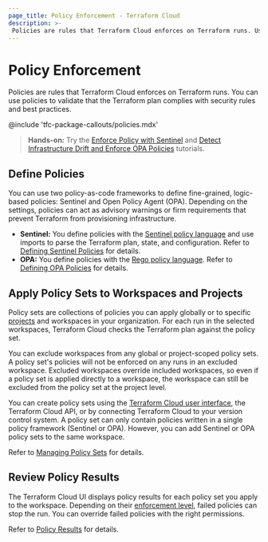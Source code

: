 ```yaml
---
page_title: Policy Enforcement - Terraform Cloud
description: >-
 Policies are rules that Terraform Cloud enforces on Terraform runs. Use Sentinel and OPA to validate plans before Terraform provisions infrastructure.
---
```


# Policy Enforcement

Policies are rules that Terraform Cloud enforces on Terraform runs. You can use policies to validate that the Terraform plan complies with security rules and best practices.

<!-- BEGIN: TFC:only name:pnp-callout -->
@include 'tfc-package-callouts/policies.mdx'
<!-- END: TFC:only name:pnp-callout -->

> **Hands-on:** Try the [Enforce Policy with Sentinel](/terraform/tutorials/policy) and [Detect Infrastructure Drift and Enforce OPA Policies](/terraform/tutorials/cloud/drift-and-opa) tutorials.

## Define Policies

You can use two policy-as-code frameworks to define fine-grained, logic-based policies: Sentinel and Open Policy Agent (OPA). Depending on the settings, policies can act as advisory warnings or firm requirements that prevent Terraform from provisioning infrastructure.

- **Sentinel:** You define policies with the [Sentinel policy language](https://docs.hashicorp.com/sentinel/concepts/language) and use imports to parse the Terraform plan, state, and configuration. Refer to [Defining Sentinel Policies](/terraform/cloud-docs/policy-enforcement/sentinel) for details.
- **OPA:** You define policies with the [Rego policy language](https://www.openpolicyagent.org/docs/latest/policy-language/). Refer to [Defining OPA Policies](/terraform/cloud-docs/policy-enforcement/opa) for details.

## Apply Policy Sets to Workspaces and Projects

Policy sets are collections of policies you can apply globally or to specific [projects](/terraform/cloud-docs/workspaces/organize-workspaces-with-projects) and workspaces in your organization. For each run in the selected workspaces, Terraform Cloud checks the Terraform plan against the policy set.

You can exclude workspaces from any global or project-scoped policy sets. A policy set's policies will not be enforced on any runs in an excluded workspace. Excluded workspaces override included workspaces, so even if a policy set is applied directly to a workspace, the workspace can still be excluded from the policy set at the project level.

You can create policy sets using the [Terraform Cloud user interface](/terraform/cloud-docs/policy-enforcement/manage-policy-sets#create-policy-sets), the Terraform Cloud API, or by connecting Terraform Cloud to your version control system. A policy set can only contain policies written in a single policy framework (Sentinel or OPA). However, you can add Sentinel or OPA policy sets to the same workspace.

Refer to [Managing Policy Sets](/terraform/cloud-docs/policy-enforcement/manage-policy-sets) for details.

## Review Policy Results

The Terraform Cloud UI displays policy results for each policy set you apply to the workspace. Depending on their [enforcement level](/terraform/cloud-docs/policy-enforcement/manage-policy-sets#policy-enforcement-levels), failed policies can stop the run. You can override failed policies with the right permissions.

Refer to [Policy Results](/terraform/cloud-docs/policy-enforcement/policy-results) for details.
